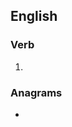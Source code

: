 ==English==

===Verb===
{{head|en|verb form}}

# {{en-third-person singular of|deplete}}

===Anagrams===
* {{l|en|steepled}}